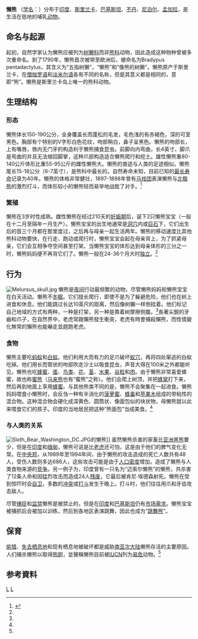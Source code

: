 {{Speciesbox
| name = 懶熊
| fossil_range = {{fossil range|早更新世|現代|earliest=晚上新世|晚[[上新世|上新世]]或早[[更新世|更新世]]－現代}}
| status = VU
| trend = unknown
| status_system = iucn3.1
| status_ref = <ref name=iucn>{{IUCN2008|assessors=Garshelis, D.L., Ratnayeke S. & Chauhan, N.P.S.|year=2008|id=13143|title=Melursus ursinus|downloaded=26 January 2009}}Listed as Vulnerable (VU A2cd+4cd, C1 v3.1)</ref>
| image = Sloth bear 1.jpg
| image_width = 250px
| image_caption = 懶熊
| display_parents=2
| taxon= Melursus ursinus
| parent_authority=[[Meyer|Meyer]], 1793
| authority = ([[Shaw|Shaw]], 1791)
| synonyms =
* ''Melursus lybius'' [[Meyer|Meyer]], 1793
* ''Bradypus ursinus'' [[George_Shaw|Shaw]], 1791
| range_map           = Sloth Bear area.png
 | range_map_caption   = 過去分佈範圍：黑；現時分佈範圍：綠
}}

'''懒熊''' （[[学名|学名]]：''{{lang|la|Melursus ursinus}}''）分布于[[印度|印度]]、[[斯里兰卡|斯里兰卡]]、[[巴基斯坦|巴基斯坦]]、[[不丹|不丹]]、[[尼泊尔|尼泊尔]]、[[孟加拉|孟加拉]]，是生活在低地的哺乳[[动物|动物]]。

== 命名与起源 ==

起初，自然学家认为懒熊应被列为[[树獭科|树獭科]]而非[[熊科|熊科]]动物，因此造成这种物种曾被多次重命名。到了1790年，懒熊首次被带至欧洲后，被命名为Bradypus pentadactylus，其含义为“五指树獭”，“懒熊”和“像熊的树獭”。懒熊原产于斯里兰卡，在[[僧伽罗语|僧伽罗语]]和[[淡米尔语|淡米尔语]]各有不同的名称，但是其意义都是相同的，意即“熊”。懒熊是斯里兰卡岛上唯一的熊科动物。

== 生理结构 ==
=== 形态 ===

懒熊体长150-190公分，全身覆盖长而蓬松的毛发，毛色浅的有赤褐色，深的可至黑色。胸部有个特别的V字形白色花纹，吻部稍白，鼻子呈黑色。懒熊的吻部长，上有嘴唇，唇内无门牙的构造利于懒熊捕食昆虫。前脚向内弯曲，长4英寸，脚爪是弯曲的并且无法缩回脚掌，这种爪部构造适合懒熊爬行和挖土。雄性懒熊重80-140公斤体形比重55-95公斤的雌性懒熊大。懒熊的兽迹与人类的足迹相似。懒熊尾长15-18公分（6-7英寸），是熊科中最长的。自然寿命未知，目前已知的[[最长寿命|最长寿命]]记录为40年。懒熊的体格非常健壮，1897-1898年曾有[[马戏团|马戏团]]表演懒熊与[[北极熊|北极熊]]的激烈打斗，而体形较小的懒熊轻而易举地战胜了对手。<ref name=":0">{{Cite web|url=http://www.taiwanbear.org.tw/bear/bear/46|title=台灣黑熊保育協會_關於世界上的熊|accessdate=2018-01-10|last=壹立方數位科技有限公司|work=www.taiwanbear.org.tw|language=en|archive-date=2021-01-20|archive-url=https://web.archive.org/web/20210120091359/https://www.taiwanbear.org.tw/bear/bear/46|dead-url=no}}</ref>

=== 繁殖 ===

懒熊在3岁时性成熟。雌性懒熊在经过210天的[[妊娠期|妊娠期]]后，诞下2只懒熊宝宝（一般在十二月至隔年一月生产）。懒熊宝宝的出生地通常是[[洞穴|洞穴]]内或[[巨石|巨石]]下，它们出生后的首三个月都在那里度过，之后再与母亲一起生活两年。懒熊的移动速度比其他熊科动物要快，在行走、跑动或爬行时，懒熊宝宝会起在母亲背上，为了抓紧母亲，它们会互相争夺空间甚至打架。当懒熊宝宝的体形达到母亲体形的三分之一时，懒熊妈妈便不再背它们了。懒熊一般在24-36个月大时[[独立|独立]]。<ref name=":0" />

== 行为 ==
[[File:Melursus_skull.jpg|thumb]]
懒熊是[[夜间|夜间]]行动最频繁的动物，尽管懒熊妈妈和懒熊宝宝在白天活动。懒熊不[[冬眠|冬眠]]。它们擅长爬行，即使不是为了躲避危险，他们也在树上进食和休息。他们能跳过长达10英尺的距离，然后像树獺一样倒挂着。他们标记自己地域的方式有两种，一种是打架，另一种是靠着树摩擦侧腹。<ref name=":0" />長著尖銳的牙齒和爪子，在自然界中，老虎常跟懶熊發生衝突，老虎有時會捕殺懶熊，而性情變化無常的懶熊也能嚇走並趕跑老虎。

=== 食物 ===
懒熊主要吃[[蚂蚁|蚂蚁]]和[[白蚁|白蚁]]。他们利用大而有力的足爪破坏[[蚁穴|蚁穴]]，再将四处窜逃的白蚁吃掉。他们用长而管状的吻部吹走沙土以吸食昆虫，声音大得在100米之外都能听见。懒熊也吃[[蜂蜜|蜂蜜]]、[[蛋|蛋]]、[[鸟类|鸟类]]、[[花|花]]、[[茎|茎]]、[[水果|水果]]、[[谷粒|谷粒]]和[[肉|肉]]。由于懒熊非常喜爱蜂蜜，故也称[[蜜熊|蜜熊]]（[[马来熊|马来熊]]也有“蜜熊”之称）。他们会爬上树顶，并把[[蜂窝|蜂窝]]打下来，然后再到地面上享用[[蜂蜜|蜂蜜]]。与其他熊类不同的是，懒熊不会聚集在一起进食。懒熊妈妈喂食小懒熊时，会反刍一种有半消化的[[菠萝蜜|菠萝蜜]]、[[蜂巢|蜂巢]]和[[苹果木|苹果木]]组成的带粘性的混合物。这种混合物会硬化成深黄色、圆筒状、像面包似的块状物，母懒熊就以此来喂食它们的孩子。印度的当地居民把这种“熊面包”当成美食。<ref name=":0" />

=== 与人类的关系 ===
[[File:Sloth_Bear_Washington_DC.JPG|thumb]]的懒熊]]
虽然懒熊杀害的家畜比[[亚洲黑熊|亚洲黑熊]]要少，但是在[[印度|印度]]和[[缅甸|缅甸]]，懒熊可说是比[[老虎|老虎]]还可怕，这是由于他们的脾气变化无常。在[[中央邦|中央邦]]，从1989年至1994年间，由于懒熊的攻击造成的死亡人数共有48人，受伤人数则多达686人，这些攻击可能是由于[[人口密度|人口密度]]增加，造成了懒熊与人类食物来源的[[竞争|竞争]]。另一例子为，印度曾有一只名为“迈索尔懒熊”的懒熊，共杀害了12条人命和因猛烈攻击而造成24人[[残废|残废]]，它最后被肯尼·埃德森射死。懒熊在受到惊吓时会[[自卫|自卫]]，多数的[[冲突|冲突]]或[[打斗|打斗]]发生于晚上。打斗时，他们往往用爪和牙齿攻击敌人。

尽管[[捕捉|捕捉]]和[[监禁|监禁]]懒熊是被禁止的，但是在[[印度|印度]]和[[巴基斯坦|巴基斯坦]]仍有[[市场需求|市场需求]]。懒熊宝宝被捕抓后会被加以训练，然后到各地区表演跳舞，因此也成为“[[跳舞熊|跳舞熊]]”。

== 保育 ==

[[偷猎|偷猎]]、[[失去栖息地|失去栖息地]]和现有栖息地被破坏都是威胁[[南亚次大陆|南亚次大陆]]懒熊存活的主要原因。人们捕杀懒熊以取得[[熊胆|熊胆]]，並聲稱{{来源请求|[[熊胆|熊胆]]在用药中具有相当高的价值。<!--别说是因为“熊去氧胆酸”-->}}懒熊目前被[[IUCN|IUCN]]列为[[易危|易危]]动物。<ref name=":0" />

== 参考資料 ==
{{Commons+cat|Melursus_ursinus|懒熊|Melursus_ursinus}}
{{Wikispecies|Melursus_ursinus}}
<references/>
{{Taxonbar|from=Q145016}}

[[Category:熊科|L]]
[[Category:列入CITES附錄Ⅰ的物種|L]]